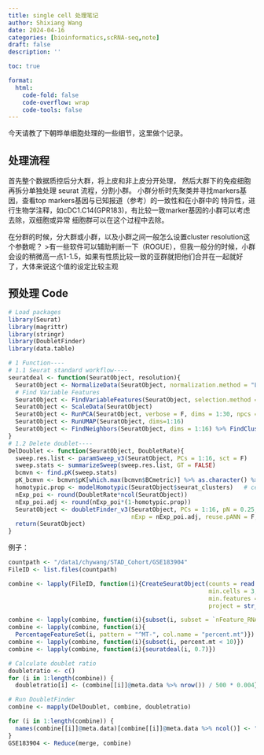 ```yaml
---
title: single cell 处理笔记
author: Shixiang Wang
date: 2024-04-16
categories: [bioinformatics,scRNA-seq,note]
draft: false
description: ''

toc: true

format:
  html:
    code-fold: false
    code-overflow: wrap
    code-tools: false
---
```


今天请教了下朝晔单细胞处理的一些细节，这里做个记录。

## 处理流程

首先整个数据质控后分大群，将上皮和非上皮分开处理，
然后大群下的免疫细胞再拆分单独处理 seurat 流程，分割小群。
小群分析时先聚类并寻找markers基因，查看top markers基因与已知报道（参考）的一致性和在小群中的
特异性，进行生物学注释，如cDC1.C14(GPR183)，有比较一致marker基因的小群可以考虑去除，双细胞或异常
细胞群可以在这个过程中去除。

在分群的时候，分大群或小群，以及小群之间一般怎么设置cluster resolution这个参数呢？
>有一些软件可以辅助判断一下（ROGUE），但我一般分的时候，小群会设的稍微高一点1-1.5，如果有性质比较一致的亚群就把他们合并在一起就好了，大体来说这个值的设定比较主观

## 预处理 Code 

```r
# Load packages
library(Seurat)
library(magrittr)
library(stringr)
library(DoubletFinder)
library(data.table)

# 1 Function----
# 1.1 Seurat standard workflow----
seuratdeal <- function(SeuratObject, resolution){
  SeuratObject <- NormalizeData(SeuratObject, normalization.method = "LogNormalize", scale.factor = 10000)
  # Find Variable Features
  SeuratObject <- FindVariableFeatures(SeuratObject, selection.method = "vst", nfeatures = 2000)
  SeuratObject <- ScaleData(SeuratObject)
  SeuratObject <- RunPCA(SeuratObject, verbose = F, dims = 1:30, npcs = 30)
  SeuratObject <- RunUMAP(SeuratObject, dims=1:16)
  SeuratObject <- FindNeighbors(SeuratObject, dims = 1:16) %>% FindClusters(resolution = resolution)
}
# 1.2 Delete doublet----
DelDoublet <- function(SeuratObject, DoubletRate){
  sweep.res.list <- paramSweep_v3(SeuratObject, PCs = 1:16, sct = F)
  sweep.stats <- summarizeSweep(sweep.res.list, GT = FALSE)  
  bcmvn <- find.pK(sweep.stats)
  pK_bcmvn <- bcmvn$pK[which.max(bcmvn$BCmetric)] %>% as.character() %>% as.numeric()
  homotypic.prop <- modelHomotypic(SeuratObject$seurat_clusters)   # celltype is the best choice
  nExp_poi <- round(DoubletRate*ncol(SeuratObject)) 
  nExp_poi.adj <- round(nExp_poi*(1-homotypic.prop))
  SeuratObject <- doubletFinder_v3(SeuratObject, PCs = 1:16, pN = 0.25, pK = pK_bcmvn, 
                                   nExp = nExp_poi.adj, reuse.pANN = F, sct = F)
  return(SeuratObject)
}
```

例子：

```r
countpath <- "/data1/chywang/STAD_Cohort/GSE183904"
FileID <- list.files(countpath)

combine <- lapply(FileID, function(i){CreateSeuratObject(counts = read.delim(paste0(countpath, "/", i), header = T, row.names = 1, sep = ","),
                                                         min.cells = 3, 
                                                         min.features = 800,
                                                         project = str_split_fixed(i, "_", 2)[ ,2] %>% gsub(".csv", "", .))})

combine <- lapply(combine, function(i){subset(i, subset = `nFeature_RNA` <= 6000)})
combine <- lapply(combine, function(i){
  PercentageFeatureSet(i, pattern = "^MT-", col.name = "percent.mt")})
combine <- lapply(combine, function(i){subset(i, percent.mt < 10)})
combine <- lapply(combine, function(i){seuratdeal(i, 0.7)})

# Calculate doublet ratio
doubletratio <- c()
for (i in 1:length(combine)) {
  doubletratio[i] <- (combine[[i]]@meta.data %>% nrow()) / 500 * 0.004}

# Run DoubletFinder
combine <- mapply(DelDoublet, combine, doubletratio)

for (i in 1:length(combine)) {
  names(combine[[i]]@meta.data)[combine[[i]]@meta.data %>% ncol()] <- "Doubletstate"
}
GSE183904 <- Reduce(merge, combine)
```

